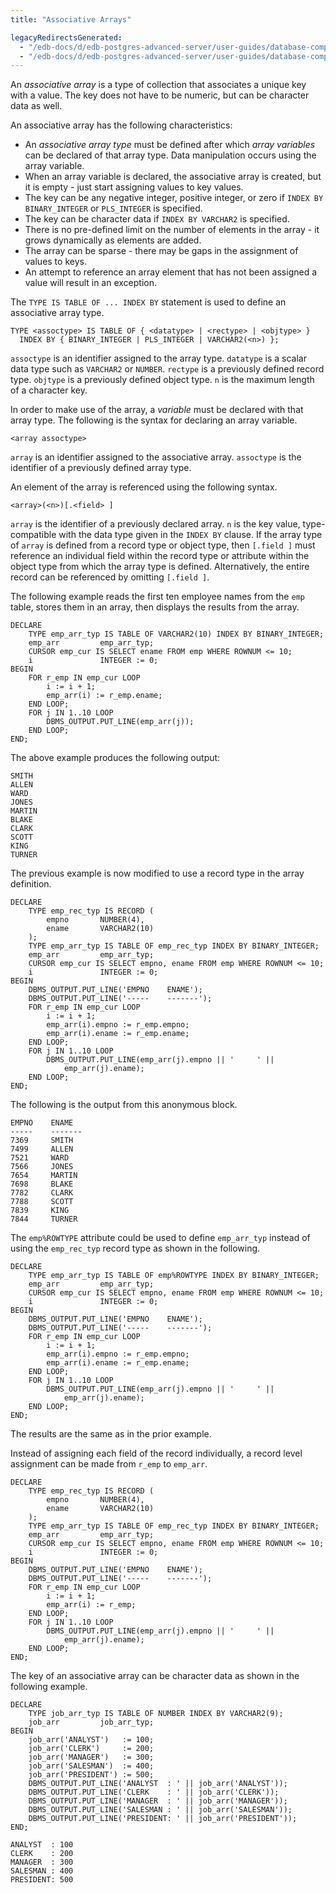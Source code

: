 ```yaml
---
title: "Associative Arrays"

legacyRedirectsGenerated:
  - "/edb-docs/d/edb-postgres-advanced-server/user-guides/database-compatibility-stored-procedural-language-guide/13/associative_arrays.html"
  - "/edb-docs/d/edb-postgres-advanced-server/user-guides/database-compatibility-stored-procedural-language-guide/latest/associative_arrays.html"
---
```


<div id="associative_arrays" class="registered_link"></div>

An *associative array* is a type of collection that associates a unique key with a value. The key does not have to be numeric, but can be character data as well.

An associative array has the following characteristics:

-   An *associative array type* must be defined after which *array variables* can be declared of that array type. Data manipulation occurs using the array variable.
-   When an array variable is declared, the associative array is created, but it is empty - just start assigning values to key values.
-   The key can be any negative integer, positive integer, or zero if `INDEX BY BINARY_INTEGER` or `PLS_INTEGER` is specified.
-   The key can be character data if `INDEX BY VARCHAR2` is specified.
-   There is no pre-defined limit on the number of elements in the array - it grows dynamically as elements are added.
-   The array can be sparse - there may be gaps in the assignment of values to keys.
-   An attempt to reference an array element that has not been assigned a value will result in an exception.

The `TYPE IS TABLE OF ... INDEX BY` statement is used to define an associative array type.

```text
TYPE <assoctype> IS TABLE OF { <datatype> | <rectype> | <objtype> }
  INDEX BY { BINARY_INTEGER | PLS_INTEGER | VARCHAR2(<n>) };
```

`assoctype` is an identifier assigned to the array type. `datatype` is a scalar data type such as `VARCHAR2` or `NUMBER`. `rectype` is a previously defined record type. `objtype` is a previously defined object type. `n` is the maximum length of a character key.

In order to make use of the array, a *variable* must be declared with that array type. The following is the syntax for declaring an array variable.

```text
<array assoctype>
```

`array` is an identifier assigned to the associative array. `assoctype` is the identifier of a previously defined array type.

An element of the array is referenced using the following syntax.

```text
<array>(<n>)[.<field> ]
```

`array` is the identifier of a previously declared array. `n` is the key value, type-compatible with the data type given in the `INDEX BY` clause. If the array type of `array` is defined from a record type or object type, then `[.field ]` must reference an individual field within the record type or attribute within the object type from which the array type is defined. Alternatively, the entire record can be referenced by omitting `[.field ]`.

The following example reads the first ten employee names from the `emp` table, stores them in an array, then displays the results from the array.

```text
DECLARE
    TYPE emp_arr_typ IS TABLE OF VARCHAR2(10) INDEX BY BINARY_INTEGER;
    emp_arr         emp_arr_typ;
    CURSOR emp_cur IS SELECT ename FROM emp WHERE ROWNUM <= 10;
    i               INTEGER := 0;
BEGIN
    FOR r_emp IN emp_cur LOOP
        i := i + 1;
        emp_arr(i) := r_emp.ename;
    END LOOP;
    FOR j IN 1..10 LOOP
        DBMS_OUTPUT.PUT_LINE(emp_arr(j));
    END LOOP;
END;
```

The above example produces the following output:

```text
SMITH
ALLEN
WARD
JONES
MARTIN
BLAKE
CLARK
SCOTT
KING
TURNER
```

The previous example is now modified to use a record type in the array definition.

```text
DECLARE
    TYPE emp_rec_typ IS RECORD (
        empno       NUMBER(4),
        ename       VARCHAR2(10)
    );
    TYPE emp_arr_typ IS TABLE OF emp_rec_typ INDEX BY BINARY_INTEGER;
    emp_arr         emp_arr_typ;
    CURSOR emp_cur IS SELECT empno, ename FROM emp WHERE ROWNUM <= 10;
    i               INTEGER := 0;
BEGIN
    DBMS_OUTPUT.PUT_LINE('EMPNO    ENAME');
    DBMS_OUTPUT.PUT_LINE('-----    -------');
    FOR r_emp IN emp_cur LOOP
        i := i + 1;
        emp_arr(i).empno := r_emp.empno;
        emp_arr(i).ename := r_emp.ename;
    END LOOP;
    FOR j IN 1..10 LOOP
        DBMS_OUTPUT.PUT_LINE(emp_arr(j).empno || '     ' ||
            emp_arr(j).ename);
    END LOOP;
END;
```

The following is the output from this anonymous block.

```text
EMPNO    ENAME
-----    -------
7369     SMITH
7499     ALLEN
7521     WARD
7566     JONES
7654     MARTIN
7698     BLAKE
7782     CLARK
7788     SCOTT
7839     KING
7844     TURNER
```

The `emp%ROWTYPE` attribute could be used to define `emp_arr_typ` instead of using the `emp_rec_typ` record type as shown in the following.

```text
DECLARE
    TYPE emp_arr_typ IS TABLE OF emp%ROWTYPE INDEX BY BINARY_INTEGER;
    emp_arr         emp_arr_typ;
    CURSOR emp_cur IS SELECT empno, ename FROM emp WHERE ROWNUM <= 10;
    i               INTEGER := 0;
BEGIN
    DBMS_OUTPUT.PUT_LINE('EMPNO    ENAME');
    DBMS_OUTPUT.PUT_LINE('-----    -------');
    FOR r_emp IN emp_cur LOOP
        i := i + 1;
        emp_arr(i).empno := r_emp.empno;
        emp_arr(i).ename := r_emp.ename;
    END LOOP;
    FOR j IN 1..10 LOOP
        DBMS_OUTPUT.PUT_LINE(emp_arr(j).empno || '     ' ||
            emp_arr(j).ename);
    END LOOP;
END;
```

The results are the same as in the prior example.

Instead of assigning each field of the record individually, a record level assignment can be made from `r_emp` to `emp_arr`.

```text
DECLARE
    TYPE emp_rec_typ IS RECORD (
        empno       NUMBER(4),
        ename       VARCHAR2(10)
    );
    TYPE emp_arr_typ IS TABLE OF emp_rec_typ INDEX BY BINARY_INTEGER;
    emp_arr         emp_arr_typ;
    CURSOR emp_cur IS SELECT empno, ename FROM emp WHERE ROWNUM <= 10;
    i               INTEGER := 0;
BEGIN
    DBMS_OUTPUT.PUT_LINE('EMPNO    ENAME');
    DBMS_OUTPUT.PUT_LINE('-----    -------');
    FOR r_emp IN emp_cur LOOP
        i := i + 1;
        emp_arr(i) := r_emp;
    END LOOP;
    FOR j IN 1..10 LOOP
        DBMS_OUTPUT.PUT_LINE(emp_arr(j).empno || '     ' ||
            emp_arr(j).ename);
    END LOOP;
END;
```

The key of an associative array can be character data as shown in the following example.

```text
DECLARE
    TYPE job_arr_typ IS TABLE OF NUMBER INDEX BY VARCHAR2(9);
    job_arr         job_arr_typ;
BEGIN
    job_arr('ANALYST')   := 100;
    job_arr('CLERK')     := 200;
    job_arr('MANAGER')   := 300;
    job_arr('SALESMAN')  := 400;
    job_arr('PRESIDENT') := 500;
    DBMS_OUTPUT.PUT_LINE('ANALYST  : ' || job_arr('ANALYST'));
    DBMS_OUTPUT.PUT_LINE('CLERK    : ' || job_arr('CLERK'));
    DBMS_OUTPUT.PUT_LINE('MANAGER  : ' || job_arr('MANAGER'));
    DBMS_OUTPUT.PUT_LINE('SALESMAN : ' || job_arr('SALESMAN'));
    DBMS_OUTPUT.PUT_LINE('PRESIDENT: ' || job_arr('PRESIDENT'));
END;

ANALYST  : 100
CLERK    : 200
MANAGER  : 300
SALESMAN : 400
PRESIDENT: 500
```
